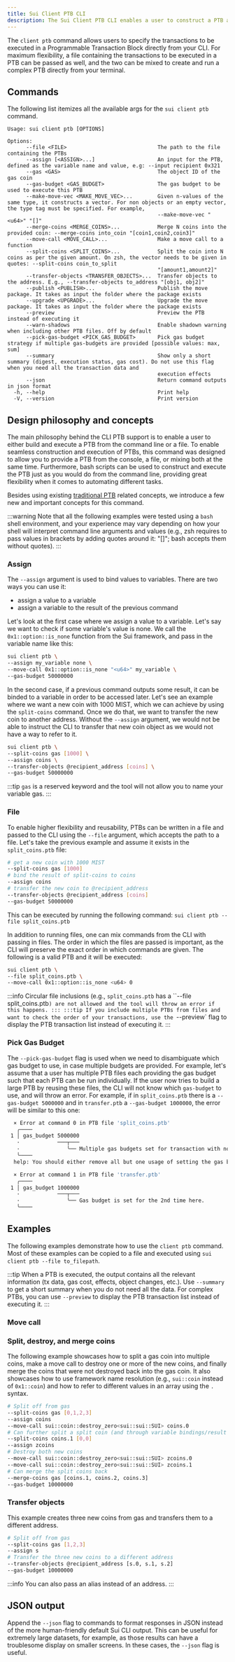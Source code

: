 ```yaml
---
title: Sui Client PTB CLI
description: The Sui Client PTB CLI enables a user to construct a PTB and execute it from the command line or a file.
---
```


The `client ptb` command allows users to specify the transactions to be executed in a Programmable Transaction Block directly from your CLI. For maximum flexibility, a file containing the transactions to be executed in a PTB can be passed as well, and the two can be mixed to create and run a complex PTB directly from your terminal.

## Commands

The following list itemizes all the available args for the `sui client ptb` command.

```
Usage: sui client ptb [OPTIONS]

Options:
      --file <FILE>                             The path to the file containing the PTBs
      --assign [<ASSIGN>...]                    An input for the PTB, defined as the variable name and value, e.g: --input recipient 0x321
      --gas <GAS>                               The object ID of the gas coin
      --gas-budget <GAS_BUDGET>                 The gas budget to be used to execute this PTB
      --make-move-vec <MAKE_MOVE_VEC>...        Given n-values of the same type, it constructs a vector. For non objects or an empty vector, the type tag must be specified. For example,
                                                --make-move-vec "<u64>" "[]"
      --merge-coins <MERGE_COINS>...            Merge N coins into the provided coin: --merge-coins into_coin "[coin1,coin2,coin3]"
      --move-call <MOVE_CALL>...                Make a move call to a function
      --split-coins <SPLIT_COINS>...            Split the coin into N coins as per the given amount. On zsh, the vector needs to be given in quotes: --split-coins coin_to_split
                                                "[amount1,amount2]"
      --transfer-objects <TRANSFER_OBJECTS>...  Transfer objects to the address. E.g., --transfer-objects to_address "[obj1, obj2]"
      --publish <PUBLISH>...                    Publish the move package. It takes as input the folder where the package exists
      --upgrade <UPGRADE>...                    Upgrade the move package. It takes as input the folder where the package exists
      --preview                                 Preview the PTB instead of executing it
      --warn-shadows                            Enable shadown warning when including other PTB files. Off by default
      --pick-gas-budget <PICK_GAS_BUDGET>       Pick gas budget strategy if multiple gas-budgets are provided [possible values: max, sum]
      --summary                                 Show only a short summary (digest, execution status, gas cost). Do not use this flag when you need all the transaction data and 
                                                execution effects
      --json                                    Return command outputs in json format
  -h, --help                                    Print help
  -V, --version                                 Print version
```


## Design philosophy and concepts

The main philosophy behind the CLI PTB support is to enable a user to either build and execute a PTB from the command line or a file. To enable seamless construction and execution of PTBs, this command was designed to allow you to provide a PTB from the console, a file, or mixing both at the same time. Furthermore, bash scripts can be used to construct and execute the PTB just as you would do from the command line, providing great flexibility when it comes to automating different tasks. 

Besides using existing [traditional PTB](/concepts/transactions/prog-txn-blocks/) related concepts, we introduce a few new and important concepts for this command. 

:::warning
Note that all the following examples were tested using a `bash` shell environment, and your experience may vary depending on how your shell will interpret command line arguments and values (e.g., zsh requires to pass values in brackets by adding quotes around it: "[]"; bash accepts them without quotes).
:::

### Assign
The `--assign` argument is used to bind values to variables. There are two ways you can use it:
* assign a value to a variable
* assign a variable to the result of the previous command

Let's look at the first case where we assign a value to a variable. Let's say we want to check if some variable's value is none. We call the `0x1::option::is_none` function from the Sui framework, and pass in the variable name like this: 
```bash
sui client ptb \
--assign my_variable none \
--move-call 0x1::option::is_none "<u64>" my_variable \
--gas-budget 50000000
```

In the second case, if a previous command outputs some result, it can be binded to a variable in order to be accessed later. Let's see an example where we want a new coin with 1000 MIST, which we can achieve by using the `split-coins` command. Once we do that, we want to transfer the new coin to another address. Without the `--assign` argument, we would not be able to instruct the CLI to transfer that new coin object as we would not have a way to refer to it.

```bash
sui client ptb \
--split-coins gas [1000] \
--assign coins \
--transfer-objects @recipient_address [coins] \
--gas-budget 50000000
```

:::tip
`gas` is a reserved keyword and the tool will not allow you to name your variable gas.
:::

### File
To enable higher flexibility and reusability, PTBs can be written in a file and passed to the CLI using the `--file` argument, which accepts the path to a file. Let's take the previous example and assume it exists in the `split_coins.ptb` file:
```bash
# get a new coin with 1000 MIST
--split-coins gas [1000]
# bind the result of split-coins to coins
--assign coins
# transfer the new coin to @recipient_address
--transfer-objects @recipient_address [coins]
--gas-budget 50000000
```

This can be executed by running the following command:
`sui client ptb --file split_coins.ptb`

In addition to running files, one can mix commands from the CLI with passing in files. The order in which the files are passed is important, as the CLI will preserve the exact order in which commands are given. The following is a valid PTB and it will be executed:
```bash
sui client ptb \
--file split_coins.ptb \
--move-call 0x1::option::is_none <u64> 0
```

:::info
Circular file inclusions (e.g., `split_coins.ptb` has a ``--file split_coins.ptb`) are not allowed and the tool will throw an error if this happens.
:::
:::tip
If you include multiple PTBs from files and want to check the order of your transactions, use the `--preview` flag to display the PTB transaction list instead of executing it.
:::

### Pick Gas Budget
The `--pick-gas-budget` flag is used when we need to disambiguate which gas budget to use, in case multiple budgets are provided. For example, let's assume that a user has multiple PTB files each providing the gas budget such that each PTB can be run individually. If the user now tries to build a large PTB by reusing these files, the CLI will not know which `gas-budget` to use, and will throw an error. For example, if in `split_coins.ptb` there is a `--gas-budget 5000000` and in `transfer.ptb` a `--gas-budget 1000000`, the error will be similar to this one:
 
```bash
  × Error at command 0 in PTB file 'split_coins.ptb'
   ╭────
 1 │ gas_budget 5000000 
   ·            ───┬───
   ·               ╰── Multiple gas budgets set for transaction with no gas picker. Gas budget is set for the first time here.
   ╰────
  help: You should either remove all but one usage of setting the gas budget, or use the 'pick_gas_budget' command to handle multiple gas budgets

  × Error at command 1 in PTB file 'transfer.ptb'
   ╭────
 1 │ gas_budget 1000000 
   ·            ───┬───
   ·               ╰── Gas budget is set for the 2nd time here.
   ╰────
```


## Examples

The following examples demonstrate how to use the `client ptb` command. Most of these examples can be copied to a file and executed using `sui client ptb --file to_filepath`.

:::tip
When a PTB is executed, the output contains all the relevant information (tx data, gas cost, effects, object changes, etc.). Use `--summary` to get a short summary when you do not need all the data. For complex PTBs, you can use `--preview` to display the PTB transaction list instead of executing it.
:::

### Move call


### Split, destroy, and merge coins

The following example showcases how to split a gas coin into multiple coins, make a move call to destroy one or more of the new coins, and finally merge the coins that were not destroyed back into the gas coin. It also showcases how to use framework name resolution (e.g., `sui::coin` instead of `0x1::coin`) and how to refer to different values in an array using the `.` syntax.

```bash
# Split off from gas
--split-coins gas [0,1,2,3]
--assign coins
--move-call sui::coin::destroy_zero<sui::sui::SUI> coins.0
# Can further split a split coin (and through variable bindings/result accesses)
--split-coins coins.1 [0,0]
--assign zcoins
# Destroy both new coins
--move-call sui::coin::destroy_zero<sui::sui::SUI> zcoins.0
--move-call sui::coin::destroy_zero<sui::sui::SUI> zcoins.1
# Can merge the split coins back
--merge-coins gas [coins.1, coins.2, coins.3]
--gas-budget 10000000
```

### Transfer objects

This example creates three new coins from gas and transfers them to a different address.

```bash
# Split off from gas
--split-coins gas [1,2,3]
--assign s
# Transfer the three new coins to a different address
--transfer-objects @recipient_address [s.0, s.1, s.2]
--gas-budget 10000000
```

:::info
You can also pass an alias instead of an address.
:::

## JSON output

Append the `--json` flag to commands to format responses in JSON instead of the more human-friendly default Sui CLI output. This can be useful for extremely large datasets, for example, as those results can have a troublesome display on smaller screens. In these cases, the `--json` flag is useful.

